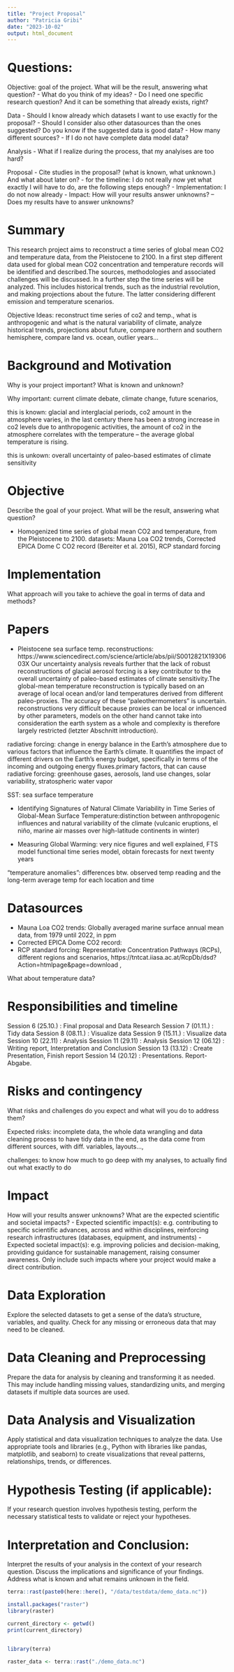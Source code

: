 ```yaml
---
title: "Project Proposal"
author: "Patricia Gribi"
date: "2023-10-02"
output: html_document
---
```



# Questions:

Objective: goal of the project. What will be the result, answering what question?
- What do you think of my ideas?
- Do I need one specific research question? And it can be something that already exists, right?


Data
- Should I know already which datasets I want to use exactly for the proposal?
- Should I consider also other datasources than the ones suggested? Do you know if the suggested data is good data?
- How many different sources?
- If I do not have complete data model data?


Analysis
- What if I realize during the process, that my analyises are too hard?


Proposal
- Cite studies in the proposal? (what is known, what unknown.) And what about later on?
- for the timeline: I do not really now yet what exactly I will have to do, are the following steps enough?
- Implementation: I do not now already
- Impact: How will your results answer unknowns? -- Does my results have to answer unknowns?


# Summary

This research project aims to reconstruct a time series of global mean CO2 and temperature data, from the Pleistocene to 2100. In a first step different data used for global mean CO2 concentration and temperature records will be identified and described.The sources, methodologies and associated challenges will be discussed. In a further step the time series will be analyzed. This includes historical trends, such as the industrial revolution, and making projections about the future. The latter considering different emission and temperature scenarios.

Objective Ideas: reconstruct time series of co2 and temp., what is anthropogenic and what is the natural variability of climate, analyze historical trends,
projections about future, compare northern and southern hemisphere, compare land vs. ocean, outlier years...


# Background and Motivation

Why is your project important? What is known and unknown?

Why important: current climate debate, climate change, future scenarios,  

this is known: glacial and interglacial periods, co2 amount in the atmosphere varies, in the last
century there has been a strong increase in co2 levels due to anthropogenic activities, 
the amount of co2 in the atmosphere correlates with the temperature -- the average global temperature
is rising. 

this is unkown: overall uncertainty of paleo-based estimates of climate sensitivity


# Objective

Describe the goal of your project. What will be the result, answering what question?

- Homogenized time series of global mean CO2 and temperature, from the Pleistocene to 2100.
datasets: Mauna Loa CO2 trends, Corrected EPICA Dome C CO2 record (Bereiter et al. 2015), RCP standard forcing


# Implementation

What approach will you take to achieve the goal in terms of data and methods?


# Papers

- Pleistocene sea surface temp. reconstructions: https://www.sciencedirect.com/science/article/abs/pii/S0012821X1930603X
Our uncertainty analysis reveals further that the lack of robust reconstructions of glacial aerosol forcing is a key contributor to the overall uncertainty of paleo-based estimates of climate sensitivity.The global-mean temperature reconstruction is typically based on an average of local ocean and/or land temperatures derived from different paleo-proxies. The accuracy of these “paleothermometers” is uncertain.
reconstructions very difficult because proxies can be local or influenced by other parameters, models on the other hand
cannot take into consideration the earth system as a whole and complexity is therefore largely restricted (letzter Abschnitt introduction). 

radiative forcing: change in energy balance in the Earth's atmosphere due to various factors that influence the Earth's climate. It quantifies the impact of different drivers on the Earth's energy budget, specifically in terms of the incoming and outgoing energy fluxes.primary factors, that can cause radiative forcing: greenhouse gases, aerosols, land use changes, solar variability, stratospheric water vapor

SST: sea surface temperature


- Identifying Signatures of Natural Climate Variability in Time Series of Global-Mean Surface Temperature:distinction between anthropogenic influences and natural variability of the climate (vulcanic eruptions, el niño, marine air masses over high-latitude continents in winter)

- Measuring Global Warming: very nice figures and well explained, FTS model functional time series model, obtain forecasts for next twenty years

"temperature anomalies": differences btw. observed temp reading and the long-term average temp for each location and time


# Datasources

- Mauna Loa CO2 trends: Globally averaged marine surface annual mean data, from 1979 until 2022, in ppm
- Corrected EPICA Dome CO2 record:
- RCP standard forcing: Representative Concentration Pathways (RCPs), different regions and scenarios, https://tntcat.iiasa.ac.at/RcpDb/dsd?Action=htmlpage&page=download , 

What about temperature data?




# Responsibilities and timeline

Session 6 (25.10.) : Final proposal and Data Research
Session 7 (01.11.) : Tidy data
Session 8 (08.11.) : Visualize data
Session 9 (15.11.) : Visualize data
Session 10 (22.11) : Analysis
Session 11 (29.11) : Analysis
Session 12 (06.12) : Writing report, Interpretation and Conclusion
Session 13 (13.12) : Create Presentation, Finish report
Session 14 (20.12) : Presentations. Report-Abgabe.


# Risks and contingency

What risks and challenges do you expect and what will you do to address them?

Expected risks: incomplete data, the whole data wrangling and data cleaning process
to have tidy data in the end, as the data come from different sources, with diff. 
variables, layouts..., 

challenges: to know how much to go deep with my analyses, to actually find out what
exactly to do


# Impact
How will your results answer unknowns? What are the expected scientific and societal impacts?
- Expected scientific impact(s): e.g. contributing to specific scientific advances, across and within disciplines, reinforcing research infrastructures (databases, equipment, and instruments)
- Expected societal impact(s): e.g. improving policies and decision-making, providing guidance for sustainable management, raising consumer awareness.
Only include such impacts where your project would make a direct contribution.







# Data Exploration

Explore the selected datasets to get a sense of the data's structure, variables, and quality. Check for any missing or erroneous data that may need to be cleaned.


# Data Cleaning and Preprocessing

Prepare the data for analysis by cleaning and transforming it as needed. This may include handling missing values, standardizing units, and merging datasets if multiple data sources are used.


# Data Analysis and Visualization

Apply statistical and data visualization techniques to analyze the data. Use appropriate tools and libraries (e.g., Python with libraries like pandas, matplotlib, and seaborn) to create visualizations that reveal patterns, relationships, trends, or differences.


# Hypothesis Testing (if applicable):

If your research question involves hypothesis testing, perform the necessary statistical tests to validate or reject your hypotheses.


# Interpretation and Conclusion:

Interpret the results of your analysis in the context of your research question. Discuss the implications and significance of your findings. Address what is known and what remains unknown in the field.



```r
terra::rast(paste0(here::here(), "/data/testdata/demo_data.nc"))
```


```r
install.packages("raster")
library(raster)
```



```r

current_directory <- getwd()
print(current_directory)


library(terra)

raster_data <- terra::rast("./demo_data.nc")

```

